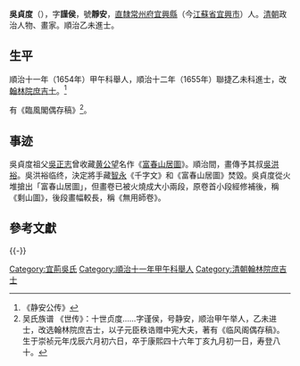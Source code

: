 {{明清人物信息框
| 姓名 = 吳貞度
| 原名 =
| 圖片名稱 = 
| 圖片大小 = 220px
| 圖片說明 = 
| 最高職務 = 翰林院庶吉士
| 國家 = 大清
| 爵位 =
| 籍貫 = [[南直隸|直隸]][[常州府|常州府]][[宜興縣|宜興縣]]
| 族裔 = 
| 字號 = 字謹侯，號靜安
| 室名 = 
| 諡號 = 
| 出生日期 = 明崇禎元年（1628年）
| 出生地點 = 
| 逝世日期 = 清康熙四十六年（1707年）
| 逝世地點 = 
| 墓葬 =
| 配偶 =
| 親屬 = 父 [[吳洪昌|吳洪昌]]，子 [[吳元臣|吳元臣]]
| 出身 = 
*順治十二年乙未科同進士出身
| 經歷 = 
| 著作 =
}}

'''吳貞度'''（{{bd|1628年||1707年||W}}），字'''謹侯'''，號'''靜安'''，[[南直隸|直隸]][[常州府|常州府]][[宜興縣|宜興縣]]（今[[江蘇省|江蘇省]][[宜興市|宜興市]]）人。[[清朝|清朝]]政治人物、畫家。順治乙未進士。

==生平==
順治十一年（1654年）甲午科舉人，順治十二年（1655年）聯捷乙未科進士，改[[翰林院|翰林院]][[庶吉士|庶吉士]]。<ref>《静安公传》</ref>

有《臨風閣偶存稿》<ref>吴氏族谱 《世传》：十世贞度……字谨侯，号静安，顺治甲午举人，乙未进士，改选翰林院庶吉士，以子元臣秩诰赠中宪大夫，著有《临风阁偶存稿》。生于崇祯元年戊辰六月初六日，卒于康熙四十六年丁亥九月初一日，寿登八十。</ref>。

==事迹==
吳貞度祖父[[吳正志|吳正志]]曾收藏[[黄公望|黄公望]]名作《[[富春山居圖|富春山居圖]]》。順治間，畫傳予其叔[[吳洪裕|吳洪裕]]。吳洪裕临终，決定將手藏[[智永|智永]]《千字文》和《富春山居圖》焚毀。吳貞度從火堆搶出「富春山居圖」，但畫卷已被火燒成大小兩段，原卷首小段經修補後，稱《剩山圖》，後段畫幅較長，稱《無用師卷》。

==參考文獻==
{{reflist}}

{{-}}
{{順治十二年乙未科殿試金榜}}

{{規範控制}}

{{DEFAULTSORT:Wu吳}}
[[Category:宜荊吳氏|Category:宜荊吳氏]]
[[Category:順治十一年甲午科舉人|Category:順治十一年甲午科舉人]]
[[Category:清朝翰林院庶吉士|Category:清朝翰林院庶吉士]]